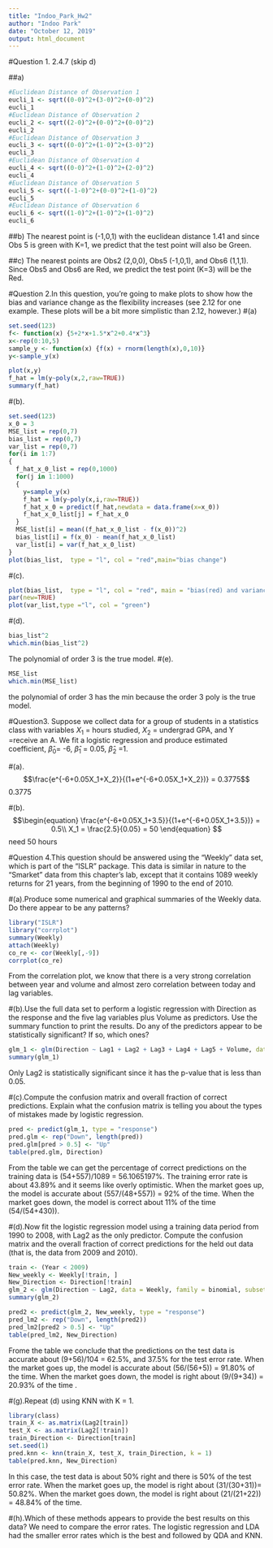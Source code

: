 ---
title: "Indoo_Park_Hw2"
author: "Indoo Park"
date: "October 12, 2019"
output: html_document
---

#Question 1. 2.4.7 (skip d)

##a)
```{r}
#Euclidean Distance of Observation 1
eucli_1 <- sqrt((0-0)^2+(3-0)^2+(0-0)^2)
eucli_1
#Euclidean Distance of Observation 2
eucli_2 <- sqrt((2-0)^2+(0-0)^2+(0-0)^2)
eucli_2
#Euclidean Distance of Observation 3
eucli_3 <- sqrt((0-0)^2+(1-0)^2+(3-0)^2)
eucli_3
#Euclidean Distance of Observation 4
eucli_4 <- sqrt((0-0)^2+(1-0)^2+(2-0)^2)
eucli_4
#Euclidean Distance of Observation 5
eucli_5 <- sqrt((-1-0)^2+(0-0)^2+(1-0)^2)
eucli_5
#Euclidean Distance of Observation 6
eucli_6 <- sqrt((1-0)^2+(1-0)^2+(1-0)^2)
eucli_6
```
##b) The nearest point is (-1,0,1) with the euclidean distance 1.41 and since Obs 5 is green with K=1, we predict that the test point will also be Green. 

##c) The nearest points are Obs2 (2,0,0), Obs5 (-1,0,1), and Obs6 (1,1,1). Since Obs5 and Obs6 are Red, we predict the test point (K=3) will be the Red.

#Question 2.In this question, you're going to make plots to show how the bias and variance change as the flexibility increases (see 2.12 for one example. These plots will be a bit more simplistic than 2.12, however.)
#(a)
```{r}

set.seed(123)
f<- function(x) {5+2*x+1.5*x^2+0.4*x^3}
x<-rep(0:10,5)
sample_y <- function(x) {f(x) + rnorm(length(x),0,10)}
y<-sample_y(x)

plot(x,y)
f_hat = lm(y~poly(x,2,raw=TRUE))
summary(f_hat)
```

#(b). 
```{r}
set.seed(123)
x_0 = 3
MSE_list = rep(0,7)
bias_list = rep(0,7)
var_list = rep(0,7)
for(i in 1:7)
{
  f_hat_x_0_list = rep(0,1000)
  for(j in 1:1000)
  {
    y=sample_y(x)
    f_hat = lm(y~poly(x,i,raw=TRUE))
    f_hat_x_0 = predict(f_hat,newdata = data.frame(x=x_0))
    f_hat_x_0_list[j] = f_hat_x_0
  }
  MSE_list[i] = mean((f_hat_x_0_list - f(x_0))^2)
  bias_list[i] = f(x_0) - mean(f_hat_x_0_list)
  var_list[i] = var(f_hat_x_0_list)
}
plot(bias_list,  type = "l", col = "red",main="bias change")
```

#(c).
```{r}
plot(bias_list,  type = "l", col = "red", main = "bias(red) and variance(green)")
par(new=TRUE)
plot(var_list,type ="l", col = "green")
```

#(d).
```{r}
bias_list^2
which.min(bias_list^2)
```
The polynomial of order 3 is the true model.
#(e).
```{r}
MSE_list
which.min(MSE_list)
```
the polynomial of order 3 has the min because the order 3 poly is the true model.

#Question3. Suppose we collect data for a group of students in a statistics class with variables $X_1$ = hours studied, $X_2$ = undergrad GPA, and Y =receive an A. We fit a logistic regression and produce estimated coefficient, $\hat{\beta}_0$= -6, $\hat{\beta}_1$ = 0.05, $\hat{\beta}_2$ =1.

#(a).
$$\frac{e^{-6+0.05X_1+X_2}}{(1+e^{-6+0.05X_1+X_2})} = 0.3775$$
0.3775

#(b).
$$\begin{equation}
\frac{e^{-6+0.05X_1+3.5}}{(1+e^{-6+0.05X_1+3.5})} = 0.5\\
X_1 = \frac{2.5}{0.05} = 50
\end{equation}
$$
need 50 hours

#Question 4.This question should be answered using the "Weekly" data set, which is part of the "ISLR" package. This data is similar in nature to the "Smarket" data from this chapter's lab, except that it contains 1089 weekly returns for 21 years, from the beginning of 1990 to the end of 2010.

#(a).Produce some numerical and graphical summaries of the Weekly data. Do there appear to be any patterns?
```{r}
library("ISLR")
library("corrplot")
summary(Weekly)
attach(Weekly)
co_re <- cor(Weekly[,-9])
corrplot(co_re)
```
From the correlation plot, we know that there is a very strong correlation between year and volume and almost zero correlation between today and lag variables.

#(b).Use the full data set to perform a logistic regression with Direction as the response and the five lag variables plus Volume as predictors. Use the summary function to print the results. Do any of the predictors appear to be statistically significant? If so, which ones?

```{r}
glm_1 <- glm(Direction ~ Lag1 + Lag2 + Lag3 + Lag4 + Lag5 + Volume, data = Weekly, family = binomial)
summary(glm_1)
```
Only Lag2 is statistically significant since it has the p-value that is less than 0.05.

#(c).Compute the confusion matrix and overall fraction of correct predictions. Explain what the confusion matrix is telling you about the types of mistakes made by logistic regression.

```{r}
pred <- predict(glm_1, type = "response")
pred.glm <- rep("Down", length(pred))
pred.glm[pred > 0.5] <- "Up"
table(pred.glm, Direction)
```
From the table we can get the percentage of correct predictions on the training data is (54+557)/1089 = 56.1065197%. The training error rate is about 43.89% and it seems like overly optimistic. When the market goes up, the model is accurate about (557/(48+557)) = 92% of the time. When the market goes down, the model is correct about 11% of the time (54/(54+430)).



#(d).Now fit the logistic regression model using a training data period from 1990 to 2008, with Lag2 as the only predictor. Compute the confusion matrix and the overall fraction of correct predictions for the held out data (that is, the data from 2009 and 2010).

```{r}
train <- (Year < 2009)
New_weekly <- Weekly[!train, ]
New_Direction <- Direction[!train]
glm_2 <- glm(Direction ~ Lag2, data = Weekly, family = binomial, subset = train)
summary(glm_2)
```
```{r}
pred2 <- predict(glm_2, New_weekly, type = "response")
pred_lm2 <- rep("Down", length(pred2))
pred_lm2[pred2 > 0.5] <- "Up"
table(pred_lm2, New_Direction)
```
Frome the table we conclude that the predictions on the test data is accurate about (9+56)/104 = 62.5%, and 37.5% for the test error rate. When the market goes up, the model is accurate about (56/(56+5)) = 91.80% of the time. When the market goes down, the model is right about (9/(9+34)) = 20.93% of the time .

#(g).Repeat (d) using KNN with K = 1.

```{r}
library(class)
train_X <- as.matrix(Lag2[train])
test_X <- as.matrix(Lag2[!train])
train_Direction <- Direction[train]
set.seed(1)
pred.knn <- knn(train_X, test_X, train_Direction, k = 1)
table(pred.knn, New_Direction)
```
In this case, the test data is about 50% right and there is 50% of the test error rate. When the market goes up, the model is right about (31/(30+31))= 50.82%. When the market goes down, the model is right about (21/(21+22)) =  48.84% of the time.

#(h).Which of these methods appears to provide the best results on this data?
We need to compare the error rates. The logistic regression and LDA had the smaller error rates which is the best and followed by QDA and KNN. 

